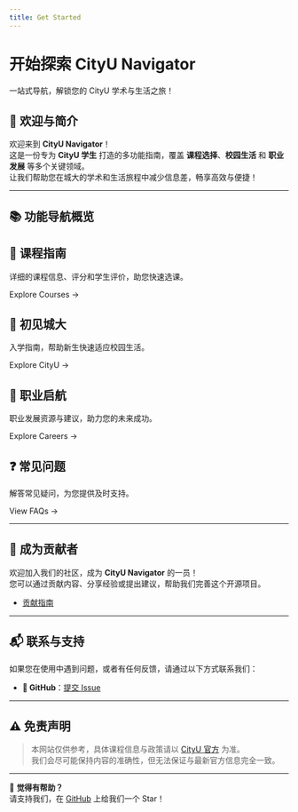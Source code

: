 ```yaml
---
title: Get Started
---
```



<h1 className={styles.gradientTitle}>开始探索 CityU Navigator</h1>
<p className={styles.subtitle}>一站式导航，解锁您的 CityU 学术与生活之旅！</p>
<div className={styles.divider}></div>

## 🎉 欢迎与简介

欢迎来到 **CityU Navigator**！  
这是一份专为 **CityU 学生** 打造的多功能指南，覆盖 **课程选择**、**校园生活** 和 **职业发展** 等多个关键领域。  
让我们帮助您在城大的学术和生活旅程中减少信息差，畅享高效与便捷！

---

## 📚 功能导航概览

<div className={styles.features}>

<section className={styles.feature}>
  <Link to="/docs/courses/intro" className={styles.featureLink}>
    <h2>📘 课程指南</h2>
  </Link>
  <p>详细的课程信息、评分和学生评价，助您快速选课。</p>
  <Link to="/docs/courses/intro">Explore Courses →</Link>
</section>

<section className={styles.feature}>
  <Link to="/docs/welcome/intro" className={styles.featureLink}>
    <h2>🏫 初见城大</h2>
  </Link>
  <p>入学指南，帮助新生快速适应校园生活。</p>
  <Link to="/docs/welcome/intro">Explore CityU →</Link>
</section>

<section className={styles.feature}>
  <Link to="/docs/career/intro" className={styles.featureLink}>
    <h2>💼 职业启航</h2>
  </Link>
  <p>职业发展资源与建议，助力您的未来成功。</p>
  <Link to="/docs/career/intro">Explore Careers →</Link>
</section>

<section className={styles.feature}>
  <Link to="/docs/faq/intro" className={styles.featureLink}>
    <h2>❓ 常见问题</h2>
  </Link>
  <p>解答常见疑问，为您提供及时支持。</p>
  <Link to="/docs/faq/intro">View FAQs →</Link>
</section>

</div>

---

## 🤝 成为贡献者

欢迎加入我们的社区，成为 **CityU Navigator** 的一员！  
您可以通过贡献内容、分享经验或提出建议，帮助我们完善这个开源项目。

- [贡献指南](https://penjc.github.io/cityU-navigator/contributing)

---

## 📬 联系与支持

如果您在使用中遇到问题，或者有任何反馈，请通过以下方式联系我们：

- **🐙 GitHub**：[提交 Issue](https://github.com/penjc/cityU-navigator/issues)

---

## ⚠️ 免责声明

> 本网站仅供参考，具体课程信息与政策请以 [CityU 官方](https://www.cityu.edu.hk) 为准。  
> 我们会尽可能保持内容的准确性，但无法保证与最新官方信息完全一致。

---

🌟 **觉得有帮助？**  
请支持我们，在 [GitHub](https://github.com/penjc/cityU-navigator) 上给我们一个 Star！